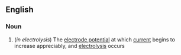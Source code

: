 ==English==

===Noun===
{{en-noun|sg=[[decomposition]] [[potential]]}}

#{{chemistry}} (''in electrolysis'') The [[electrode potential]] at which [[current]] begins to increase appreciably, and [[electrolysis]] occurs